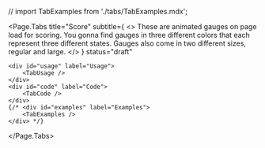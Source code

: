 
// import TabExamples from './tabs/TabExamples.mdx';

<Page.Tabs
	title="Score"
	subtitle={
		<>
			These are animated gauges on page load for scoring. You gonna find
			gauges in three different colors that each represent three different
			states. Gauges also come in two different sizes, regular and large.
		</>
	}
	status="draft"
>
	<div id="usage" label="Usage">
		<TabUsage />
	</div>
	<div id="code" label="Code">
		<TabCode />
	</div>
	{/* <div id="examples" label="Examples">
		<TabExamples />
	</div> */}
</Page.Tabs>
